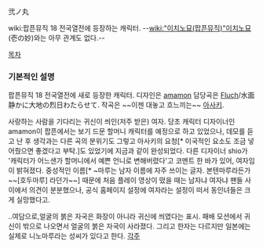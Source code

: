 {{{+2 }}}

弐ノ丸

wiki:팝픈뮤직 18 전국열전에 등장하는 캐릭터. --[[wiki:"이치노묘(팝픈뮤직)"이치노묘]](壱の妙)와는 아무 관계도 없다.--

[[목차]]



=== 기본적인 설명 ===
팝픈뮤직 18 전국열전에 새로 등장한 캐릭터. 디자인은 [[amamon]] 
담당곡은 [[Fluch]]/水面静かに大地の烈日わたらせて. 작곡은 ~~이젠 대놓고 흐느끼는~~ [[아사키]].

사랑하는 사람을 기다리는 귀신이 씌인(저주 받은) 여자.
당초 캐릭터 디자이너인 amamon이 팝픈에서는 보기 드문 할머니 캐릭터를 예정으로 하고 있었으나, 데모를 듣고 난 후 생각과는 다른 곡의 분위기도 그렇고 아사키의 요청[* 이국적인 요소도 조금 넣어줬으면 좋겠다고 부탁.]도 있었기에 지금과 같이 완성되었다. 다른 디자이너 shio가 '캐릭터가 어느샌가 할머니에서 예쁜 언니로 변해버렸다'고 코멘트 한 바가 있어, 여자임이 밝혀졌다.
중성적인 이름[* ~마루는 남자 이름에 자주 쓰이는 글자. 본텐마루라든가~~[호두마루] 라던가~~] 때문에 처음 플레이 영상이 떴을 때는 남자냐 여자냐 팬들 사이에서 의견이 분분했으나, 공식 홈페이지 설정에 여자라는 설정이 떠서 동인녀들은 크게 실망했다고.

..여담으로,얼굴의 붉은 자국은  화장이 아니라 귀신에 씌였다는 표시.
패배 모션에서 귀신이 밖으로 나오면서 얼굴의 붉은 자국이 사라졌다.
그리고 한자는 다르지만 일본에는 실제로 니노마루라는 성씨가 있다고 한다.
[[각주]]

